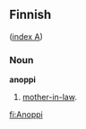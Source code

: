 ==Finnish==
([[Wiktionary:Finnish_index_a|index A]])

===Noun===
'''anoppi'''
# [[mother-in-law]].

[[fi:Anoppi]]